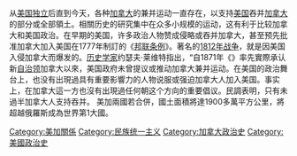 {{multiple issues|
{{expand|time=2013-10-27T03:48:05+00:00}}
{{unreferenced|time=2013-10-27T03:48:05+00:00}}
}}
从[[美國獨立|美国独立]]后直到今天，各种[[加拿大|加拿大]]的兼并运动一直存在，以支持[[美国|美国]]吞并[[加拿大|加拿大]]的部分或全部領土。相關历史的研究集中在众多小规模的运动，这有利于比较加拿大和美国政治。在早期的美国，许多政治人物赞成侵略或吞并加拿大，甚至预先批准加拿大加入美国在1777年制訂的《[[邦联条例|邦联条例]]》。著名的[[1812年战争|1812年战争]]，就是因美国入侵加拿大而爆发的。[[历史学家|历史学家]]约瑟夫·莱维特指出，“自1871年《{{link-en|华盛顿条约 (1871年)|Treaty of Washington (1871)|华盛顿条约}}》率先實際承认新[[自治领|自治领]]加拿大以來，美国政府未曾提议或推动加拿大兼并运动。在美国的政治舞台上，也没有出現過具有重要影響力的人物说服或强迫加拿大人加入美国。事实上，在加拿大這一方也沒有出現過任何朝这个方向的重要倡议。民調表明，只有未過半加拿大人支持吞并。
美加兩國若合併，國土面積將達1900多萬平方公里，將超越俄羅斯成為世界第1大國。

{{民族统一主义}}

[[Category:美加關係|Category:美加關係]]
[[Category:民族统一主义|Category:民族统一主义]]
[[Category:加拿大政治史|Category:加拿大政治史]]
[[Category:美國政治史|Category:美國政治史]]